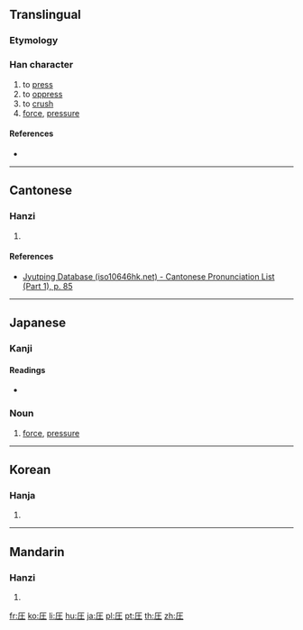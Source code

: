 {{also|壓|压}}
==Translingual==

===Etymology===
{{Han simp|壓|f=厭|t=厂}}

===Han character===
{{Han char|rn=32|rad=土|as=02|sn=5|four=|canj=一土 (MG), X一土 (XMG)|ids=⿸[[厂]][[土]]}}

# to [[press]]
# to [[oppress]]
# to [[crush]]
# [[force]], [[pressure]]

====References====
* {{Han ref|kx=0223.091|dkj=04879|hdz=10068.071|uh=5727|ud=22311}}

----

==Cantonese==

===Hanzi===
{{yue-hanzi|jyut=[[zong1]]|y=jong1}}

# {{defn|lang=yue|sort=土02}}

====References====
* [http://www.iso10646hk.net/jp/document/download.jsp Jyutping Database (iso10646hk.net) - Cantonese Pronunciation List (Part 1), p. 85]

----

==Japanese==

===Kanji===
{{ja-kanji|grade=5|rs=土02}}

====Readings====
* {{ja-readings|on=[[あつ]] (atsu)|kun=[[おさえる]] (osaeru)}}

===Noun===
{{ja-noun|k|hira=あつ|rom=atsu}} 

# [[force]], [[pressure]]

----

==Korean==

===Hanja===
{{ko-hanja|hangeul=압|rv=ap|mr=ap}}

# {{defn|lang=ko|sort=土02}}

----

==Mandarin==

===Hanzi===
{{cmn-hanzi|pin=[[yā]] ([[ya1]])|wg=ya<sup>1</sup>}}

# {{defn|lang=cmn|sort=土02}}

[[fr:圧]]
[[ko:圧]]
[[li:圧]]
[[hu:圧]]
[[ja:圧]]
[[pl:圧]]
[[pt:圧]]
[[th:圧]]
[[zh:圧]]